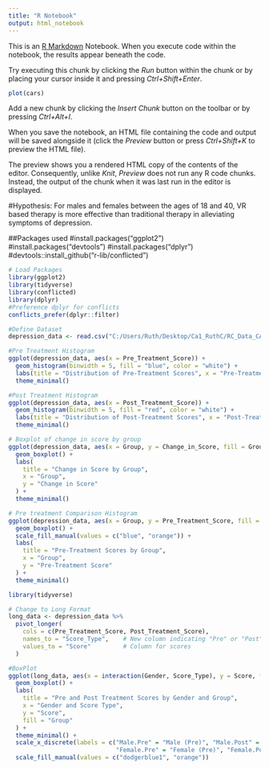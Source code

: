 ```yaml
---
title: "R Notebook"
output: html_notebook
---
```


This is an [R Markdown](http://rmarkdown.rstudio.com) Notebook. When you execute code within the notebook, the results appear beneath the code.

Try executing this chunk by clicking the *Run* button within the chunk or by placing your cursor inside it and pressing *Ctrl+Shift+Enter*.

```r
plot(cars)
```

Add a new chunk by clicking the *Insert Chunk* button on the toolbar or by pressing *Ctrl+Alt+I*.

When you save the notebook, an HTML file containing the code and output will be saved alongside it (click the *Preview* button or press *Ctrl+Shift+K* to preview the HTML file).

The preview shows you a rendered HTML copy of the contents of the editor. Consequently, unlike *Knit*, *Preview* does not run any R code chunks. Instead, the output of the chunk when it was last run in the editor is displayed.

#Hypothesis: For males and females between the ages of 18 and 40, VR based therapy is more effective than traditional therapy in alleviating symptoms of depression.

##Packages used #install.packages("ggplot2") #install.packages("devtools") #install.packages("dplyr") #devtools::install_github("r-lib/conflicted")

```r
# Load Packages
library(ggplot2)
library(tidyverse)
library(conflicted)
library(dplyr)
#Preference dplyr for conflicts
conflicts_prefer(dplyr::filter)
```

```r

#Define Dataset
depression_data <- read.csv("C:/Users/Ruth/Desktop/Ca1_RuthC/RC_Data_CA1/Data/participants_data_final.csv")
```

```r
#Pre Treatment Histogram
ggplot(depression_data, aes(x = Pre_Treatment_Score)) +
  geom_histogram(binwidth = 5, fill = "blue", color = "white") +
  labs(title = "Distribution of Pre-Treatment Scores", x = "Pre-Treatment Score", y = "Frequency") +
  theme_minimal()
```

```r
#Post Treatment Histogram
ggplot(depression_data, aes(x = Post_Treatment_Score)) +
  geom_histogram(binwidth = 5, fill = "red", color = "white") +
  labs(title = "Distribution of Post-Treatment Scores", x = "Post-Treatment Score", y = "Frequency") +
  theme_minimal()
```

```r

# Boxplot of change in score by group
ggplot(depression_data, aes(x = Group, y = Change_in_Score, fill = Group)) +
  geom_boxplot() +
  labs(
    title = "Change in Score by Group",
    x = "Group",
    y = "Change in Score"
  ) +
  theme_minimal()
```

```r
# Pre treatment Comparison Histogram
ggplot(depression_data, aes(x = Group, y = Pre_Treatment_Score, fill = Group)) +
  geom_boxplot() +
  scale_fill_manual(values = c("blue", "orange")) +
  labs(
    title = "Pre-Treatment Scores by Group",
    x = "Group",
    y = "Pre-Treatment Score"
  ) +
  theme_minimal()
```

```r
library(tidyverse)

# Change to Long Format
long_data <- depression_data %>%
  pivot_longer(
    cols = c(Pre_Treatment_Score, Post_Treatment_Score),
    names_to = "Score_Type",    # New column indicating "Pre" or "Post"
    values_to = "Score"         # Column for scores
  )

#BoxPlot
ggplot(long_data, aes(x = interaction(Gender, Score_Type), y = Score, fill = Group)) +
  geom_boxplot() +
  labs(
    title = "Pre and Post Treatment Scores by Gender and Group",
    x = "Gender and Score Type",
    y = "Score",
    fill = "Group"
  ) +
  theme_minimal() +
  scale_x_discrete(labels = c("Male.Pre" = "Male (Pre)", "Male.Post" = "Male (Post)",
                              "Female.Pre" = "Female (Pre)", "Female.Post" = "Female (Post)"))+
  scale_fill_manual(values = c("dodgerblue1", "orange"))



```
